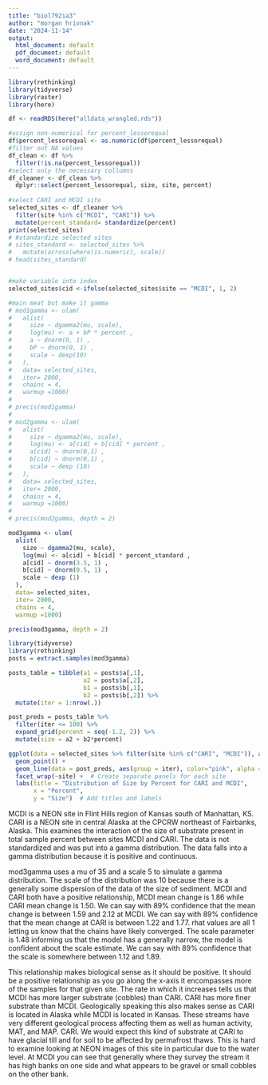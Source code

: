 ```yaml
---
title: "biol792ia3"
author: "morgan hrivnak"
date: "2024-11-14"
output:
  html_document: default
  pdf_document: default
  word_document: default
---
```

```r
library(rethinking)
library(tidyverse)
library(raster)
library(here)

df <- readRDS(here("alldata_wrangled.rds"))

#assign non-numerical for percent_lessorequal
df$percent_lessorequal <- as.numeric(df$percent_lessorequal)
#filter out NA values
df_clean <- df %>%
  filter(!is.na(percent_lessorequal))
#select only the necessary collumns
df_cleaner <- df_clean %>% 
  dplyr::select(percent_lessorequal, size, site, percent)
  
#select CARI and MCDI site
selected_sites <- df_cleaner %>%
  filter(site %in% c("MCDI", "CARI")) %>% 
  mutate(percent_standard= standardize(percent)
print(selected_sites)
# #standardize selected sites
# sites_standard <- selected_sites %>%
#   mutate(across(where(is.numeric), scale))
# head(sites_standard)


#make variable into index
selected_sites$cid <-ifelse(selected_sites$site == "MCDI", 1, 2)

#main meat but make it gamma
# mod1gamma <- ulam(
#   alist(
#     size ~ dgamma2(mu, scale), 
#     log(mu) <- a + bP * percent ,
#     a ~ dnorm(0, 1) ,
#     bP ~ dnorm(0, 1) ,
#     scale ~ dexp(10)
#   ), 
#   data= selected_sites, 
#   iter= 2000, 
#   chains = 4, 
#   warmup =1000)
# 
# precis(mod1gamma)
# 
# mod2gamma <- ulam(
#   alist(
#     size ~ dgamma2(mu, scale),
#     log(mu) <- a[cid] + b[cid] * percent , 
#     a[cid] ~ dnorm(0,1) ,
#     b[cid] ~ dnorm(0,1) ,
#     scale ~ dexp (10) 
#   ), 
#   data= selected_sites, 
#   iter= 2000, 
#   chains = 4, 
#   warmup =1000)
# 
# precis(mod2gamma, depth = 2)
```



```r
mod3gamma <- ulam(
  alist(
    size ~ dgamma2(mu, scale),
    log(mu) <- a[cid] + b[cid] * percent_standard , 
    a[cid] ~ dnorm(3.5, 1) ,
    b[cid] ~ dnorm(0.5, 1) ,
    scale ~ dexp (1) 
  ), 
  data= selected_sites, 
  iter= 2000, 
  chains = 4, 
  warmup =1000)

precis(mod3gamma, depth = 2)

```

```r
library(tidyverse)
library(rethinking)
posts = extract.samples(mod3gamma)

posts_table = tibble(a1 = posts$a[,1],
                     a2 = posts$a[,2],
                     b1 = posts$b[,1],
                     b2 = posts$b[,2]) %>% 
  mutate(iter = 1:nrow(.))

post_preds = posts_table %>% 
  filter(iter <= 100) %>%
  expand_grid(percent = seq(-1.2, 2)) %>% 
  mutate(size = a2 + b2*percent)

ggplot(data = selected_sites %>% filter(site %in% c("CARI", "MCDI")), aes(x = percent, y = size)) +
  geom_point() +
  geom_line(data = post_preds, aes(group = iter), color="pink", alpha = 0.2,) +
  facet_wrap(~site) +  # Create separate panels for each site
  labs(title = "Distribution of Size by Percent for CARI and MCDI",
       x = "Percent",
       y = "Size")  # Add titles and labels
```



MCDI is a NEON site in Flint Hills region of Kansas south of Manhattan, KS. CARI is a NEON site in central Alaska at the CPCRW northeast of Fairbanks, Alaska. This examines the interaction of the size of substrate present in total sample percent between sites MCDI and CARI. The data is not standardized and was put into a gamma distribution. The data falls into a gamma distribution because it is positive and continuous. 

mod3gamma uses a mu of 35 and a scale 5 to simulate a gamma distribution. The scale of the distribution was 10 because there is a generally some dispersion of the data of the size of sediment. MCDI and CARI both have a positive relationship, MCDI mean change is 1.86 while CARI mean change is 1.50. We can say with 89% confidence that the mean change is between 1.59 and 2.12 at MCDI. We can say with 89% confidence that the mean change at CARI is between 1.22 and 1.77. rhat values are all 1 letting us know that the chains have likely converged. The scale parameter is 1.48 informing us that the model has a generally narrow, the model is confident about the scale estimate. We can say with 89% confidence that the scale is somewhere between 1.12 and 1.89. 

This relationship makes biological sense as it should be positive. It should be a positive relationship as you go along the x-axis it encompasses more of the samples for that given site. The rate in which it increases tells us that MCDI has more larger substrate (cobbles) than CARI. CARI has more finer substrate than MCDI. Geologically speaking this also makes sense as CARI is located in Alaska while MCDI is located in Kansas. These streams have very different geological process affecting them as well as human activity, MAT, and MAP. CARI. We would expect this kind of substrate at CARI to have glacial till and for soil to be affected by permafrost thaws. This is hard to examine looking at NEON images of this site in particular due to the water level. At MCDI you can see that generally where they survey the stream it has high banks on one side and what appears to be gravel or small cobbles on the other bank.





